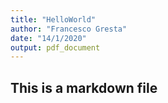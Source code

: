 ```yaml
---
title: "HelloWorld"
author: "Francesco Gresta"
date: "14/1/2020"
output: pdf_document
---
```

## This is a markdown file  